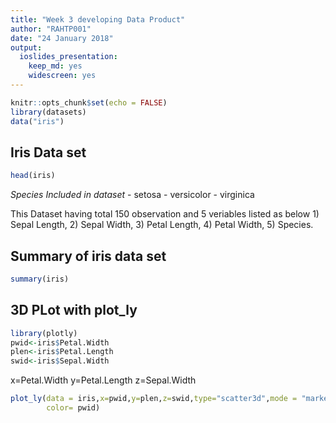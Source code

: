 ```yaml
---
title: "Week 3 developing Data Product"
author: "RAHTP001"
date: "24 January 2018"
output: 
  ioslides_presentation: 
    keep_md: yes
    widescreen: yes
---
```


```r
knitr::opts_chunk$set(echo = FALSE)
library(datasets)
data("iris")
```


## Iris Data set
```r
head(iris)
```
*Species Included in dataset*
- setosa
- versicolor
- virginica

This Dataset having total 150 observation and 5 veriables listed as below
1) Sepal Length,
2) Sepal Width,
3) Petal Length,
4) Petal Width,
5) Species.

## Summary of iris data set

```r
summary(iris)
```

## 3D PLot with plot_ly

```r
library(plotly)
pwid<-iris$Petal.Width
plen<-iris$Petal.Length
swid<-iris$Sepal.Width
```

x=Petal.Width
y=Petal.Length
z=Sepal.Width
```r
plot_ly(data = iris,x=pwid,y=plen,z=swid,type="scatter3d",mode = "markers",
        color= pwid)
```

